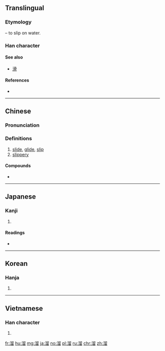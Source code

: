 {{also|霤}}
==Translingual==

===Etymology===
{{Han compound|水|alt1=氵|t1=water|留|ls=psc|c1=s|c2=p}} – to slip on water.

===Han character===
{{Han char|rn=85|rad=水|as=10|sn=13|four=37162|canj=EHHW|ids=⿰氵留}}

====See also====
* [[滑]]

====References====
* {{Han ref|kx=0639.330|dkj=17943|dj=1046.210|hdz=31703.090|uh=6E9C|ud=28316|bh=B7C8|bd=47048}}

----

==Chinese==
{{zh-forms}}

===Pronunciation===
{{zh-pron
|m=liū
|c=lau1,lau4,lau6,liu1
|mc=y
|oc=y
|ma=Zh-liu.ogg
|cat=v,a
}}

===Definitions===
# [[slide]], [[glide]], [[slip]]
# [[slippery]]

====Compounds====
* {{l|cmn|溜冰|tr=liūbīng}}

----

==Japanese==

===Kanji===
{{ja-kanji|grade=|rs=水10}}

# {{defn|lang=ja|sort=水10}}

====Readings====
* {{ja-readings|on=[[りゅう]] (ryū)|kun=[[したたる]] (shitataru), [[ためる]] (tameru), [[たまる]] (tamaru)}}

----

==Korean==

===Hanja===
{{ko-hanja|hangeul=[[류]], [[유]]|eumhun=|rv=ryu, yu|mr=ryu, yu|y=lyu, yu}}

# {{defn|lang=ko|sort=水10}}

----

==Vietnamese==

===Han character===
{{vi-hantu|[[lưu]], [[lựu]], [[rượu]]|rs=水10}}

# {{defn|lang=vi|sort=水10}}

[[fr:溜]]
[[hu:溜]]
[[mg:溜]]
[[ja:溜]]
[[no:溜]]
[[pl:溜]]
[[ru:溜]]
[[chr:溜]]
[[zh:溜]]